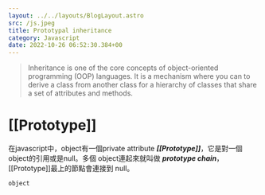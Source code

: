 ```yaml
---
layout: ../../layouts/BlogLayout.astro 
src: /js.jpeg
title: Prototypal inheritance
category: Javascript 
date: 2022-10-26 06:52:30.384+00 
---
```



> Inheritance is one of the core concepts of object-oriented programming (OOP) languages. It is a mechanism where you can to derive a class from another class for a hierarchy of classes that share a set of attributes and methods.


# [[Prototype]]

在javascript中，object有一個private attribute ***[[Prototype]]***，它是對一個object的引用或是null。多個 object連起來就叫做 ***prototype chain***， [[Prototype]]最上的節點會連接到 null。

```
object 